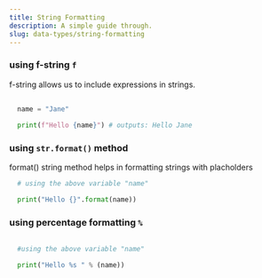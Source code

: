 ```yaml
---
title: String Formatting
description: A simple guide through.
slug: data-types/string-formatting
---
```





### using f-string `f`

f-string allows us to include expressions in strings.

```py title="example of using f-string"
  
  name = "Jane"
  
  print(f"Hello {name}") # outputs: Hello Jane
```


### using `str.format()` method 

format() string method helps in formatting strings with placholders

```py title="example of using format() string method"
  # using the above variable "name"

  print("Hello {}".format(name))
```

### using percentage formatting `%`

```py title="example of using percentage formatting"
  
  #using the above variable "name"

  print("Hello %s " % (name))
```
